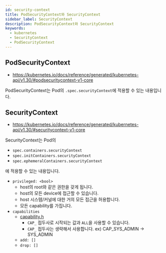 ```yaml
---
id: security-context
title: PodSecurityContext와 SecurityContext
sidebar_label: SecurityContext
description: PodSecurityContext와 SecurityContext
keywords:
  - kubernetes
  - SecurityContext
  - PodSecurityContext
---
```


## PodSecurityContext

- https://kubernetes.io/docs/reference/generated/kubernetes-api/v1.30/#podsecuritycontext-v1-core

PodSecurityContext는 Pod의 `.spec.securityContext`에 적용할 수 있는 내용입니다.

## SecurityContext

- https://kubernetes.io/docs/reference/generated/kubernetes-api/v1.30/#securitycontext-v1-core

SecurityContext는 Pod의

- `spec.containers.securityContext`
- `spec.initContainers.securityContext`
- `spec.ephemeralContainers.securityContext`

에 적용할 수 있는 내용입니다.

- `privileged: <bool>`
  - host의 root와 같은 권한을 갖게 됩니다.
  - host의 모든 device에 접근할 수 있습니다.
  - host 시스템/커널에 대한 거의 모든 접근을 허용합니다.
  - 모든 capability를 가집니다.
- `capabilities`
  - [capability.h](https://github.com/torvalds/linux/blob/master/include/uapi/linux/capability.h)
    - `CAP_` 접두사로 시작되는 값과 `ALL`을 사용할 수 있습니다.
    - `CAP_` 접두사는 생략해서 사용합니다. ex) CAP_SYS_ADMIN -> SYS_ADMIN
  - `add: []`
  - `drop: []`
